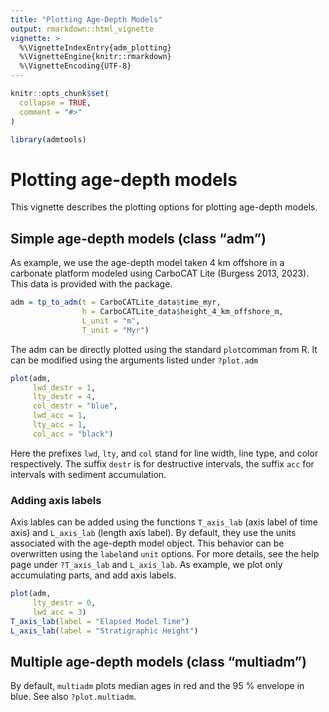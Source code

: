 ```yaml
---
title: "Plotting Age-Depth Models"
output: rmarkdown::html_vignette
vignette: >
  %\VignetteIndexEntry{adm_plotting}
  %\VignetteEngine{knitr::rmarkdown}
  %\VignetteEncoding{UTF-8}
---
```


```r
knitr::opts_chunk$set(
  collapse = TRUE,
  comment = "#>"
)
```

```r
library(admtools)
```

# Plotting age-depth models

This vignette describes the plotting options for plotting age-depth models.

## Simple age-depth models (class "adm")

As example, we use the age-depth model taken 4 km offshore in a carbonate platform modeled using CarboCAT Lite (Burgess 2013, 2023). This data is provided with the package.

```r
adm = tp_to_adm(t = CarboCATLite_data$time_myr,
                h = CarboCATLite_data$height_4_km_offshore_m,
                L_unit = "m",
                T_unit = "Myr")
```

The adm can be directly plotted using the standard `plot`comman from R. It can be modified using the arguments listed under `?plot.adm`

```r
plot(adm,
     lwd_destr = 1,
     lty_destr = 4,
     col_destr = "blue",
     lwd_acc = 1,
     lty_acc = 1,
     col_acc = "black")
```

Here the prefixes `lwd`, `lty`, and `col` stand for line width, line type, and color respectively. The suffix `destr` is for destructive intervals, the suffix `acc` for intervals with sediment accumulation.

### Adding axis labels

Axis lables can be added using the functions `T_axis_lab` (axis label of time axis) and `L_axis_lab` (length axis label). By default, they use the units associated with the age-depth model object. This behavior can be overwritten using the `label`and `unit` options. For more details, see the help page under `?T_axis_lab` and `L_axis_lab`. As example, we plot only accumulating parts, and add axis labels.

```r
plot(adm,
     lty_destr = 0,
     lwd_acc = 3)
T_axis_lab(label = "Elapsed Model Time")
L_axis_lab(label = "Stratigraphic Height")
```

## Multiple age-depth models (class "multiadm")

By default, `multiadm` plots median ages in red and the 95 % envelope in blue. See also `?plot.multiadm`.


